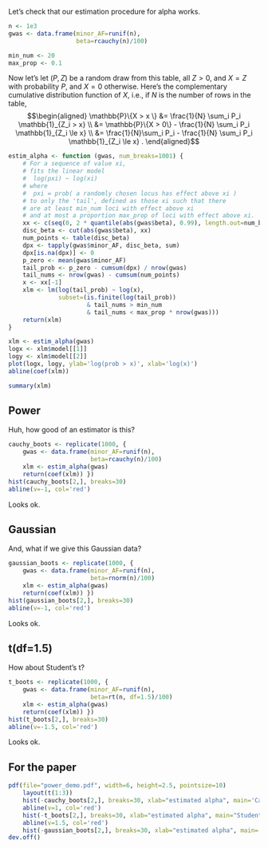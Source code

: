Let's check that our estimation procedure for alpha works.

```r
n <- 1e3
gwas <- data.frame(minor_AF=runif(n),
                   beta=rcauchy(n)/100)

min_num <- 20
max_prop <- 0.1
```

Now let's let $(P, Z)$ be a random draw from this table, all $Z > 0$,
and $X = Z$ with probability $P$, and $X=0$ otherwise.
Here's the complementary cumulative distribution function of $X$,
i.e., if $N$ is the number of rows in the table,
$$\begin{aligned}
   \mathbb{P}\{X > x \}  
   &= \frac{1}{N} \sum_i P_i \mathbb{1}_{Z_i > x} \\
   &= \mathbb{P}\{X > 0\} - \frac{1}{N} \sum_i P_i \mathbb{1}_{Z_i \le x} \\
   &= \frac{1}{N}\sum_i P_i - \frac{1}{N} \sum_i P_i \mathbb{1}_{Z_i \le x} .
\end{aligned}$$

```r
estim_alpha <- function (gwas, num_breaks=1001) {
    # For a sequence of value xi,
    # fits the linear model
    #  log(pxi) ~ log(xi)
    # where
    #  pxi = prob( a randomly chosen locus has effect above xi )
    # to only the 'tail', defined as those xi such that there
    # are at least min_num loci with effect above xi
    # and at most a proportion max_prop of loci with effect above xi.
    xx <- c(seq(0, 2 * quantile(abs(gwas$beta), 0.99), length.out=num_breaks), Inf)
    disc_beta <- cut(abs(gwas$beta), xx)
    num_points <- table(disc_beta)
    dpx <- tapply(gwas$minor_AF, disc_beta, sum)
    dpx[is.na(dpx)] <- 0
    p_zero <- mean(gwas$minor_AF)
    tail_prob <- p_zero - cumsum(dpx) / nrow(gwas)
    tail_nums <- nrow(gwas) - cumsum(num_points)
    x <- xx[-1]
    xlm <- lm(log(tail_prob) ~ log(x),
              subset=(is.finite(log(tail_prob))
                      & tail_nums > min_num
                      & tail_nums < max_prop * nrow(gwas)))
    return(xlm)
}

xlm <- estim_alpha(gwas)
logx <- xlm$model[[1]]
logy <- xlm$model[[2]]
plot(logx, logy, ylab='log(prob > x)', xlab='log(x)')
abline(coef(xlm))

summary(xlm)
```

## Power

Huh, how good of an estimator is this?
```r
cauchy_boots <- replicate(1000, {
    gwas <- data.frame(minor_AF=runif(n),
                       beta=rcauchy(n)/100)
    xlm <- estim_alpha(gwas)
    return(coef(xlm)) })
hist(cauchy_boots[2,], breaks=30)
abline(v=-1, col='red')
```
Looks ok.

## Gaussian

And, what if we give this Gaussian data?
```r
gaussian_boots <- replicate(1000, {
    gwas <- data.frame(minor_AF=runif(n),
                       beta=rnorm(n)/100)
    xlm <- estim_alpha(gwas)
    return(coef(xlm)) })
hist(gaussian_boots[2,], breaks=30)
abline(v=-1, col='red')
```
Looks ok.

## t(df=1.5)

How about Student's t?
```r
t_boots <- replicate(1000, {
    gwas <- data.frame(minor_AF=runif(n),
                       beta=rt(n, df=1.5)/100)
    xlm <- estim_alpha(gwas)
    return(coef(xlm)) })
hist(t_boots[2,], breaks=30)
abline(v=-1.5, col='red')
```
Looks ok.


## For the paper

```r
pdf(file="power_demo.pdf", width=6, height=2.5, pointsize=10)
    layout(t(1:3))
    hist(-cauchy_boots[2,], breaks=30, xlab="estimated alpha", main='Cauchy')
    abline(v=1, col='red')
    hist(-t_boots[2,], breaks=30, xlab="estimated alpha", main="Student's t (df=1.5)")
    abline(v=1.5, col='red')
    hist(-gaussian_boots[2,], breaks=30, xlab="estimated alpha", main='Gaussian')
dev.off()
```
